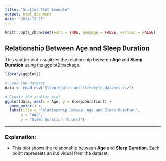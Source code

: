 ```yaml
---
title: "Scatter Plot Example"
output: html_document
date: "2024-12-15"
---
```


```r
knitr::opts_chunk$set(echo = TRUE, message = FALSE, warning = FALSE)
```

## Relationship Between Age and Sleep Duration

This scatter plot visualizes the relationship between **Age** and **Sleep Duration** using the ggplot2 package.

```r
library(ggplot2)

# Load the dataset
data <- read.csv("Sleep_health_and_lifestyle_dataset.csv")

# Create the scatter plot
ggplot(data, aes(x = Age, y = Sleep.Duration)) +
  geom_point() +
  labs(title = "Relationship Between Age and Sleep Duration",
       x = "Age",
       y = "Sleep Duration (hours)")
```

---

### Explanation:
- This plot shows the relationship between **Age** and **Sleep Duration**. Each point represents an individual from the dataset.
